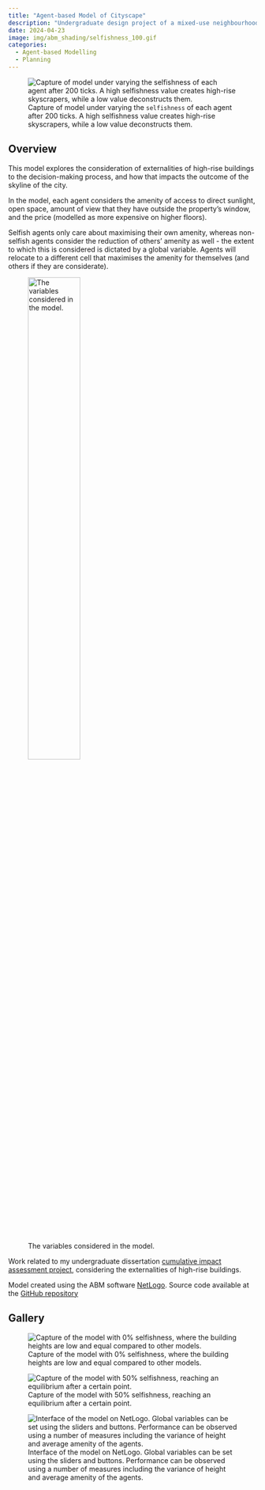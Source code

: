 ```yaml
---
title: "Agent-based Model of Cityscape"
description: "Undergraduate design project of a mixed-use neighbourhood in Kiyosumi, Tokyo, Japan."
date: 2024-04-23
image: img/abm_shading/selfishness_100.gif
categories:
  - Agent-based Modelling
  - Planning
---
```


![Capture of model under varying the `selfishness` of each agent after 200 ticks. A high selfishness value creates high-rise skyscrapers, while a low value deconstructs them.](img/abm_shading/selfishness_100.gif)

## Overview

This model explores the consideration of externalities of high-rise buildings to the decision-making process, and how that impacts the outcome of the skyline of the city.

In the model, each agent considers the amenity of access to direct sunlight, open space, amount of view that they have outside the property's window, and the price (modelled as more expensive on higher floors).

Selfish agents only care about maximising their own amenity, whereas non-selfish agents consider the reduction of others' amenity as well - the extent to which this is considered is dictated by a global variable. Agents will relocate to a different cell that maximises the amenity for themselves (and others if they are considerate).

![The variables considered in the model.](https://raw.githubusercontent.com/sokimura39/ABM_assessment/main/assessment_2/image/variables.png){width=50%}

Work related to my undergraduate dissertation [cumulative impact assessment project](cumulative_eia.qmd), considering the externalities of high-rise buildings.

Model created using the ABM software [NetLogo](https://ccl.northwestern.edu/netlogo/). Source code available at the [GitHub repository](https://github.com/sokimura39/ABM_assessment/tree/main/assessment_2)

## Gallery

![Capture of the model with 0% selfishness, where the building heights are low and equal compared to other models.](img/abm_shading/selfishness_0.gif)

![Capture of the model with 50% selfishness, reaching an equilibrium after a certain point.](img/abm_shading/selfishness_50.gif)

![Interface of the model on NetLogo. Global variables can be set using the sliders and buttons. Performance can be observed using a number of measures including the variance of height and average amenity of the agents.](img/abm_shading/interface.gif)

